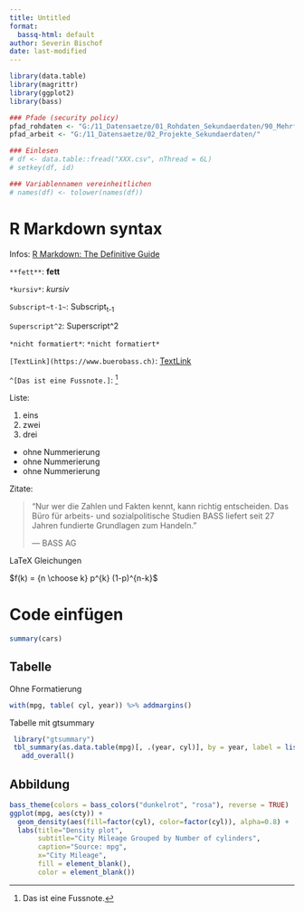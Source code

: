 ```yaml
---
title: Untitled
format:
  bassq-html: default
author: Severin Bischof
date: last-modified
---
```


```r
library(data.table)
library(magrittr)
library(ggplot2)
library(bass)
```



```r
### Pfade (security policy)
pfad_rohdaten <- "G:/11_Datensaetze/01_Rohdaten_Sekundaerdaten/90_Mehrfachdatensaetze/"
pfad_arbeit <- "G:/11_Datensaetze/02_Projekte_Sekundaerdaten/"

### Einlesen
# df <- data.table::fread("XXX.csv", nThread = 6L)
# setkey(df, id)

### Variablennamen vereinheitlichen
# names(df) <- tolower(names(df))
```


# R Markdown syntax
Infos: [R Markdown: The Definitive Guide](https://bookdown.org/yihui/rmarkdown/)

`**fett**`: **fett**

`*kursiv*`: *kursiv*

`Subscript~t-1~`: Subscript~t-1~

`Superscript^2`: Superscript^2

``*nicht formatiert*``: `*nicht formatiert*`

`[TextLink](https://www.buerobass.ch)`: [TextLink](https://www.buerobass.ch)

`^[Das ist eine Fussnote.]`: ^[Das ist eine Fussnote.]

Liste:

1. eins
2. zwei
3. drei
  - ohne Nummerierung
  - ohne Nummerierung
  - ohne Nummerierung
  
Zitate:

> "Nur wer die Zahlen und Fakten kennt, kann richtig entscheiden. Das Büro für arbeits- und sozialpolitische Studien BASS liefert seit 27 Jahren fundierte Grundlagen zum Handeln."
>
> --- BASS AG

LaTeX Gleichungen

$f(k) = {n \choose k} p^{k} (1-p)^{n-k}$


# Code einfügen
```r
summary(cars)
```


## Tabelle
Ohne Formatierung
```r
with(mpg, table( cyl, year)) %>% addmargins() 
```

Tabelle mit gtsummary
```r
 library("gtsummary")
 tbl_summary(as.data.table(mpg)[, .(year, cyl)], by = year, label = list(cyl = "Number of cylinders")) %>% 
   add_overall()
```


## Abbildung
```r
bass_theme(colors = bass_colors("dunkelrot", "rosa"), reverse = TRUE)
ggplot(mpg, aes(cty)) +
  geom_density(aes(fill=factor(cyl), color=factor(cyl)), alpha=0.8) + 
  labs(title="Density plot", 
       subtitle="City Mileage Grouped by Number of cylinders",
       caption="Source: mpg",
       x="City Mileage",
       fill = element_blank(),
       color = element_blank())
```

